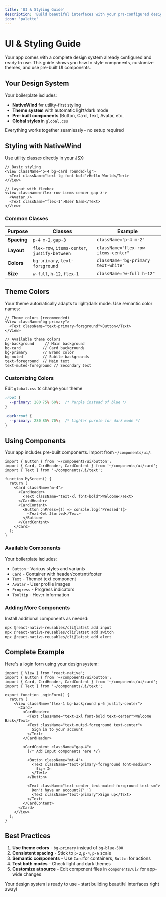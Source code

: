 ```yaml
---
title: 'UI & Styling Guide'
description: 'Build beautiful interfaces with your pre-configured design system'
icon: 'palette'
---
```


# UI & Styling Guide

Your app comes with a complete design system already configured and ready to use. This guide shows you how to style components, customize themes, and use pre-built UI components.

## Your Design System

Your boilerplate includes:
- **NativeWind** for utility-first styling
- **Theme system** with automatic light/dark mode
- **Pre-built components** (Button, Card, Text, Avatar, etc.)
- **Global styles** in `global.css`

Everything works together seamlessly - no setup required.

## Styling with NativeWind

Use utility classes directly in your JSX:

```tsx
// Basic styling
<View className="p-4 bg-card rounded-lg">
  <Text className="text-lg font-bold">Hello World</Text>
</View>

// Layout with flexbox
<View className="flex-row items-center gap-3">
  <Avatar />
  <Text className="flex-1">User Name</Text>
</View>
```

### Common Classes

| Purpose | Classes | Example |
|---------|---------|---------|
| **Spacing** | `p-4`, `m-2`, `gap-3` | `className="p-4 m-2"` |
| **Layout** | `flex-row`, `items-center`, `justify-between` | `className="flex-row items-center"` |
| **Colors** | `bg-primary`, `text-foreground` | `className="bg-primary text-white"` |
| **Size** | `w-full`, `h-12`, `flex-1` | `className="w-full h-12"` |

## Theme Colors

Your theme automatically adapts to light/dark mode. Use semantic color names:

```tsx
// Theme colors (recommended)
<View className="bg-primary">
  <Text className="text-primary-foreground">Button</Text>
</View>

// Available theme colors
bg-background     // Main background
bg-card          // Card backgrounds  
bg-primary       // Brand color
bg-muted         // Subtle backgrounds
text-foreground  // Main text
text-muted-foreground // Secondary text
```

### Customizing Colors

Edit `global.css` to change your theme:

```css
:root {
  --primary: 280 75% 60%;  /* Purple instead of blue */
}

.dark:root {
  --primary: 280 85% 70%;  /* Lighter purple for dark mode */
}
```

## Using Components

Your app includes pre-built components. Import from `~/components/ui/`:

```tsx
import { Button } from '~/components/ui/button';
import { Card, CardHeader, CardContent } from '~/components/ui/card';
import { Text } from '~/components/ui/text';

function MyScreen() {
  return (
    <Card className="m-4">
      <CardHeader>
        <Text className="text-xl font-bold">Welcome</Text>
      </CardHeader>
      <CardContent>
        <Button onPress={() => console.log('Pressed')}>
          <Text>Get Started</Text>
        </Button>
      </CardContent>
    </Card>
  );
}
```

### Available Components

Your boilerplate includes:
- `Button` - Various styles and variants
- `Card` - Container with header/content/footer
- `Text` - Themed text component
- `Avatar` - User profile images
- `Progress` - Progress indicators
- `Tooltip` - Hover information

### Adding More Components

Install additional components as needed:

```bash
npx @react-native-reusables/cli@latest add input
npx @react-native-reusables/cli@latest add switch
npx @react-native-reusables/cli@latest add alert
```

## Complete Example

Here's a login form using your design system:

```tsx
import { View } from 'react-native';
import { Button } from '~/components/ui/button';
import { Card, CardHeader, CardContent } from '~/components/ui/card';
import { Text } from '~/components/ui/text';

export function LoginForm() {
  return (
    <View className="flex-1 bg-background p-6 justify-center">
      <Card>
        <CardHeader>
          <Text className="text-2xl font-bold text-center">Welcome Back</Text>
          <Text className="text-muted-foreground text-center">
            Sign in to your account
          </Text>
        </CardHeader>
        
        <CardContent className="gap-4">
          {/* Add Input components here */}
          
          <Button className="mt-4">
            <Text className="text-primary-foreground font-medium">
              Sign In
            </Text>
          </Button>
          
          <Text className="text-center text-muted-foreground text-sm">
            Don't have an account?{' '}
            <Text className="text-primary">Sign up</Text>
          </Text>
        </CardContent>
      </Card>
    </View>
  );
}
```

## Best Practices

1. **Use theme colors** - `bg-primary` instead of `bg-blue-500`
2. **Consistent spacing** - Stick to `p-2`, `p-4`, `p-6` scale
3. **Semantic components** - Use `Card` for containers, `Button` for actions
4. **Test both modes** - Check light and dark themes
5. **Customize at source** - Edit component files in `components/ui/` for app-wide changes

Your design system is ready to use - start building beautiful interfaces right away!